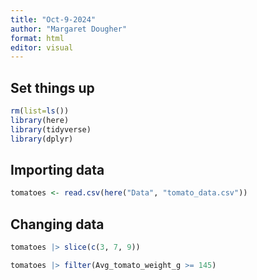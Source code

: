 ```yaml
---
title: "Oct-9-2024"
author: "Margaret Dougher"
format: html
editor: visual
---
```


## Set things up

```r
rm(list=ls())
library(here)
library(tidyverse)
library(dplyr)
```

## Importing data

```r
tomatoes <- read.csv(here("Data", "tomato_data.csv"))
```

## Changing data

```r
tomatoes |> slice(c(3, 7, 9))

tomatoes |> filter(Avg_tomato_weight_g >= 145)
```

